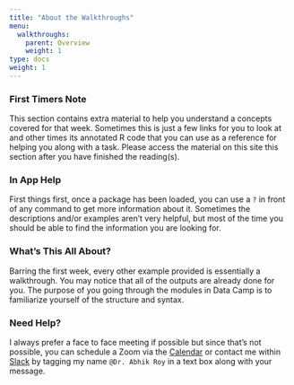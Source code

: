 ```yaml
---
title: "About the Walkthroughs"
menu:
  walkthroughs:
    parent: Overview
    weight: 1
type: docs
weight: 1
---
```


### First Timers Note
This section contains extra material to help you understand a concepts covered for that week. Sometimes this is just a few links for you to look at and other times its annotated R code that you can use as a reference for helping you along with a task. Please access the material on this site this section after you have finished the reading(s).

### In App Help

First things first, once a package has been loaded, you can use a `?` in front of any command to get more information about it. Sometimes the descriptions and/or examples aren't very helpful, but most of the time you should be able to find the information you are looking for. 

### What's This All About?

Barring the first week, every other example provided  is essentially a walkthrough. You may notice that all of the outputs are already done for you. The purpose of you going through the modules in Data Camp is to familiarize yourself of the structure and syntax.

### Need Help?
I always prefer a face to face meeting if possible but since that's not possible, you can schedule a Zoom via the [Calendar](https://calendly.com/nopiecharts/short30){target="_blank"} or contact me within [Slack](http:/2021edp611.slack.com){target="_blank"} by tagging my name `@Dr. Abhik Roy` in a text box along with your message.

